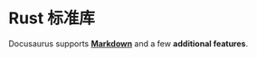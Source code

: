 

# Rust 标准库



Docusaurus supports **[Markdown](https://daringfireball.net/projects/markdown/syntax)** and a few **additional features**.
